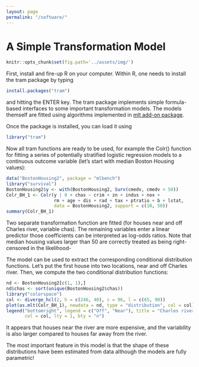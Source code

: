 ```yaml
---
layout: page
permalink: "/software/"
---
```


A Simple Transformation Model
========================================================

```r
knitr::opts_chunk$set(fig.path='../assets/img/')
```


First, install and fire-up R on your computer. Within R, one needs to
install the tram package by typing

```r
install.packages("tram")
```

and hitting the ENTER key. The tram package implements simple formula-based
interfaces to some important transformation models. The models themself are
fitted using algorithms implemented in [mlt add-on
package](https://CRAN.R-project.org/package=mlt).

Once the package is installed, you can load it using

```r
library("tram")
```

Now all tram functions are ready to be used, for example the Colr()
function for fitting a series of potentially stratified logistic regression
models to a continuous outcome variable (let's start with median 
Boston Housing values):

```r
data("BostonHousing2", package = "mlbench")
library("survival")
BostonHousing2$y <- with(BostonHousing2, Surv(cmedv, cmedv < 50))
Colr_BH_1 <- Colr(y | 0 + chas ~ crim + zn + indus + nox + 
                  rm + age + dis + rad + tax + ptratio + b + lstat, 
                  data = BostonHousing2, support = c(10, 50))
summary(Colr_BH_1)
```
Two separate transformation function are fitted (for houses near and off
Charles river, variable chas). The remaining variables enter a linear
predictor those coefficients can be interpreted as log-odds ratios. Note
that median housing values larger than 50 are correctly treated as being 
right-censored in the likelihood-

The model can be used to extract the corresponding 
conditional distribution functions. Let's put the first house into two
locations, near and off Charles river. Then, we compute the two conditional
distribution functions:

```r
nd <- BostonHousing2[c(1, 1),]
nd$chas <- sort(unique(BostonHousing2$chas))
library("colorspace")
col <- diverge_hcl(2, h = c(246, 40), c = 96, l = c(65, 90))
plot(as.mlt(Colr_BH_1), newdata = nd, type = "distribution", col = col)
legend("bottomright", legend = c("Off", "Near"), title = "Charles river",
       col = col, lty = 1, bty = "n")
```
It appears that houses near the river are more expensive, and the
variability is also larger compared to houses far away from the river.

The most important feature in this model is that the shape of these
distributions have been estimated from data although the models are fully
parametric!
